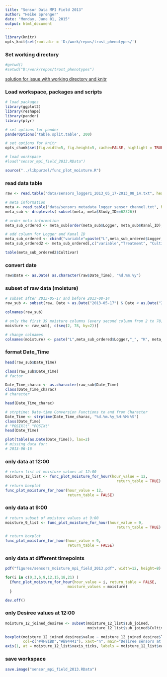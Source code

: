 ```yaml
---
title: "Sensor Data MPI Field 2013"
author: "Heike Sprenger"
date: "Monday, June 01, 2015"
output: html_document
---
```



```r
library(knitr)
opts_knit$set(root.dir = 'D:/work/repos/trost_phenotypes/')
```


### Set working directory  
```r
#getwd()
#setwd("D:/work/repos/trost_phenotypes")
```


[solution for issue with working directory and knitr](https://github.com/yihui/knitr/issues/277)

### Load workspace, packages and scripts
```r
# load packages
library(ggplot2)
library(reshape)
library(pander)
library(plyr)

# set options for pander
panderOptions('table.split.table', 200)

# set options for knitr
opts_chunk$set(fig.width=5, fig.height=5, cache=FALSE, highlight = TRUE, fig.show="asis")

# load workspace
#load("sensor_mpi_field_2013.RData")

source("../libpurzel/func_plot_moisture.R")
```


### read data table
```r
raw <- read.table("data/sensors_logger1_2013_05_17-2013_08_14.txt", header=T, fill=T)

# meta information
meta <- read.table("data/sensors_metadata_logger_sensor_channel.txt", header=T)
meta_sub <- droplevels( subset(meta, meta$Study_ID==62326))

# order meta information
meta_sub_ordered <- meta_sub[order(meta_sub$Logger, meta_sub$Kanal_ID),]

# add column for Logger and Kanal ID
meta_sub_ordered <- cbind("variable"=paste("L",meta_sub_ordered$Logger,"_", "K", meta_sub_ordered$Kanal_ID, sep=""), meta_sub_ordered)
meta_sub_ordered2 <- meta_sub_ordered[,c("variable","Treatment", "Cultivar")]

table(meta_sub_ordered2$Cultivar)
```


### convert date
```r
raw$Date <- as.Date( as.character(raw$Date_Time), "%d.%m.%y")
```


### subset of raw data (moisture)
```r
# subset after 2013-05-17 and before 2013-08-14
raw_sub <- subset(raw, Date > as.Date("2013-05-17") & Date < as.Date("2013-08-14") )

colnames(raw_sub)

# only the first 39 moisture columns (every second column from 2 to 78)
moisture <- raw_sub[, c(seq(2, 78, by=2))]

# change colnames
colnames(moisture) <- paste("L",meta_sub_ordered$Logger,"_", "K", meta_sub_ordered$Kanal_ID, sep="")
```


### format Date_Time
```r
head(raw_sub$Date_Time)

class(raw_sub$Date_Time)
# factor

Date_Time_charac <- as.character(raw_sub$Date_Time)
class(Date_Time_charac)
# character

head(Date_Time_charac)

# strptime: Date-time Conversion Functions to and from Character
Date_Time <- strptime(Date_Time_charac, "%d.%m.%y_%H:%M:%S")
class(Date_Time)
# "POSIXlt" "POSIXt"
head(Date_Time)

plot(table(as.Date(Date_Time)), las=2)
# missing data for:
# 2013-06-16
```


### only data at 12:00
```r

# return list of moisture values at 12:00
moisture_12_list <- func_plot_moisture_for_hour(hour_value = 12, 
                                                  return_table = TRUE)
# return boxplot
func_plot_moisture_for_hour(hour_value = 12, 
                            return_table = FALSE)
```


### only data at 9:00
```r

# return subset of moisture values at 9:00
moisture_9_list <- func_plot_moisture_for_hour(hour_value = 9, 
                                                  return_table = TRUE)

# return boxplot
func_plot_moisture_for_hour(hour_value = 9, 
                            return_table = FALSE)
```


### only data at different timepoints
```r
pdf("figures/sensors_moisture_mpi_field_2013.pdf", width=12, height=8)

for(i in c(0,3,6,9,12,15,18,21) )
  {func_plot_moisture_for_hour(hour_value = i, return_table = FALSE,
                            moisture_values = moisture)
  }

dev.off()
```


### only Desiree values at 12:00
```r
moisture_12_joined_desiree <- subset(moisture_12_list$sub_joined, 
                                     moisture_12_list$sub_joined$Cultivar=="Desiree")

boxplot(moisture_12_joined_desiree$value ~ moisture_12_joined_desiree$Treatment * moisture_12_joined_desiree$Date,  
        col=c("#4F81BD","#B94441"), xaxt="n", main="Desiree sensors at 12:00", ylim=c(0,600))
axis(1, at = moisture_12_list$xaxis_ticks, labels = moisture_12_list$xaxis_labels, las=2, cex.axis=0.8)
```


### save workspace
```r
save.image("sensor_mpi_field_2013.RData")
```

